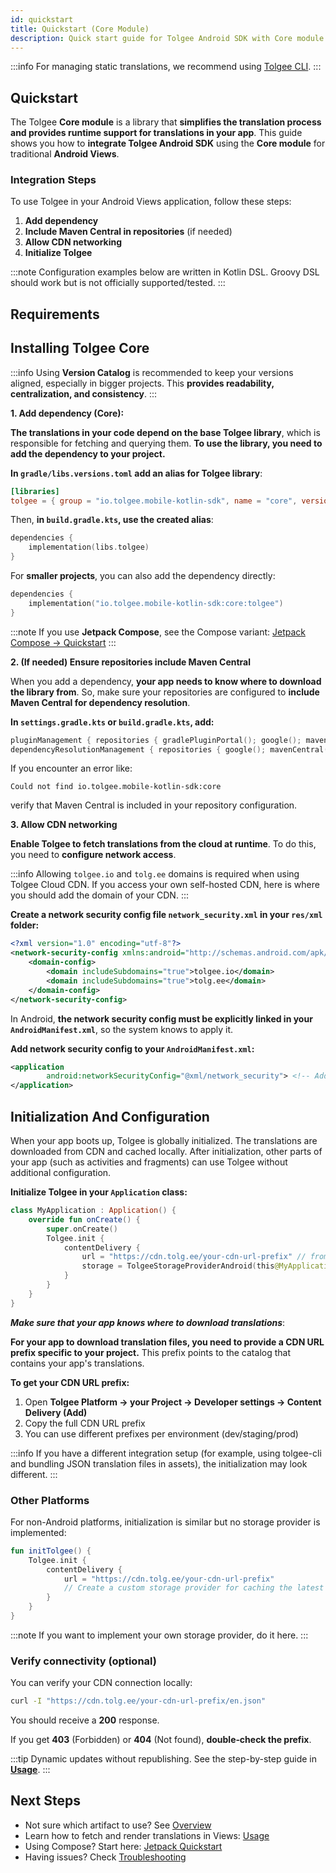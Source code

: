 ```yaml
---
id: quickstart
title: Quickstart (Core Module)
description: Quick start guide for Tolgee Android SDK with Core module (traditional Android Views)
---
```



:::info
For managing static translations, we recommend using [Tolgee CLI](https://github.com/tolgee/tolgee-cli).
:::

## Quickstart

The Tolgee **Core module** is a library that **simplifies the translation process and provides runtime support for translations in your app**.
This guide shows you how to **integrate Tolgee Android SDK** using the **Core module** for traditional **Android Views**.

### Integration Steps

To use Tolgee in your Android Views application, follow these steps:

1. **Add dependency**
2. **Include Maven Central in repositories** (if needed)
3. **Allow CDN networking**
4. **Initialize Tolgee**

:::note
Configuration examples below are written in Kotlin DSL. Groovy DSL should work but is not officially supported/tested.
:::

## Requirements

<AndroidApiRequirement />

## Installing Tolgee Core

:::info
Using **Version Catalog** is recommended to keep your versions aligned, especially in bigger projects.
This **provides readability, centralization, and consistency**.
:::

**1. Add dependency (Core):**

**The translations in your code depend on the base Tolgee library**, which is responsible for fetching and querying them.
**To use the library, you need to add the dependency to your project.**

**In `gradle/libs.versions.toml` add an alias for Tolgee library**:

```toml
[libraries]
tolgee = { group = "io.tolgee.mobile-kotlin-sdk", name = "core", version.ref = "tolgee" }
```

Then, **in `build.gradle.kts`, use the created alias**:

```kotlin
dependencies {
    implementation(libs.tolgee)
}
```

For **smaller projects**, you can also add the dependency directly:

```kotlin
dependencies {
    implementation("io.tolgee.mobile-kotlin-sdk:core:tolgee")
}
```

:::note
If you use **Jetpack Compose**, see the Compose variant: [Jetpack Compose -> Quickstart](/android-sdk/jetpack/quickstart)
:::

**2. (If needed) Ensure repositories include Maven Central**

When you add a dependency, **your app needs to know where to download the library from**. So, make sure your repositories are configured to **include Maven Central for dependency resolution**.

**In `settings.gradle.kts` or `build.gradle.kts`, add:**

```kotlin
pluginManagement { repositories { gradlePluginPortal(); google(); mavenCentral() } }
dependencyResolutionManagement { repositories { google(); mavenCentral() } }
```

If you encounter an error like:

```text
Could not find io.tolgee.mobile-kotlin-sdk:core
```

verify that Maven Central is included in your repository configuration.

**3. Allow CDN networking**

**Enable Tolgee to fetch translations from the cloud at runtime**. To do this, you need to **configure network access**.

:::info
Allowing `tolgee.io` and `tolg.ee` domains is required when using Tolgee Cloud CDN.
If you access your own self-hosted CDN, here is where you should add the domain of your CDN.
:::

**Create a network security config file `network_security.xml` in your `res/xml` folder:**

```xml
<?xml version="1.0" encoding="utf-8"?>
<network-security-config xmlns:android="http://schemas.android.com/apk/res/android">
    <domain-config>
        <domain includeSubdomains="true">tolgee.io</domain>
        <domain includeSubdomains="true">tolg.ee</domain>
    </domain-config>
</network-security-config>
```

In Android, **the network security config must be explicitly linked in your `AndroidManifest.xml`**, so the system knows to apply it.

**Add network security config to your `AndroidManifest.xml`:**

```xml
<application
        android:networkSecurityConfig="@xml/network_security"> <!-- Add this line to your existing application tag -->
</application>
```

## Initialization And Configuration

When your app boots up, Tolgee is globally initialized.
The translations are downloaded from CDN and cached locally.
After initialization, other parts of your app (such as activities and fragments) can use Tolgee without additional configuration.

**Initialize Tolgee in your `Application` class:**

```kotlin
class MyApplication : Application() {
    override fun onCreate() {
        super.onCreate()
        Tolgee.init {
            contentDelivery {
                url = "https://cdn.tolg.ee/your-cdn-url-prefix" // from Tolgee Platform → Content Delivery
                storage = TolgeeStorageProviderAndroid(this@MyApplication, BuildConfig.VERSION_CODE) // cache invalidates on app update
            }
        }
    }
}
```

**_Make sure that your app knows where to download translations_**:

**For your app to download translation files, you need to provide a CDN URL prefix specific to your project.**
This prefix points to the catalog that contains your app's translations.

**To get your CDN URL prefix:**

1. Open **Tolgee Platform → your Project → Developer settings → Content Delivery (Add)**
2. Copy the full CDN URL prefix
3. You can use different prefixes per environment (dev/staging/prod)

:::info
If you have a different integration setup (for example, using tolgee-cli and bundling JSON translation files in assets), the initialization may look different.
:::

### Other Platforms

For non-Android platforms, initialization is similar but no storage provider is implemented:

```kotlin
fun initTolgee() {
    Tolgee.init {
        contentDelivery {
            url = "https://cdn.tolg.ee/your-cdn-url-prefix"
            // Create a custom storage provider for caching the latest translations from CDN if needed
        }
    }
}
```

:::note
If you want to implement your own storage provider, do it here.
:::

### Verify connectivity (optional)

You can verify your CDN connection locally:

```bash
curl -I "https://cdn.tolg.ee/your-cdn-url-prefix/en.json"
```

You should receive a **200** response.

If you get **403** (Forbidden) or **404** (Not found), **double‑check the prefix**.

:::tip
Dynamic updates without republishing. See the step-by-step guide in [**Usage**](./usage.mdx).
:::

## Next Steps

- Not sure which artifact to use? See [Overview](../overview.mdx)
- Learn how to fetch and render translations in Views: [Usage](./usage.mdx)
- Using Compose? Start here: [Jetpack Quickstart](../jetpack/quickstart.mdx)
- Having issues? Check [Troubleshooting](./troubleshooting.mdx)
